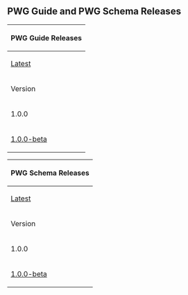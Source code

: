 <noinclude>{{Documentation}}</noinclude>
<includeonly>
== PWG Guide and PWG Schema Releases ==

{| class="wikitable"
|-
! colspan="3" | PWG Guide Releases
|-
| [[Foundation/Local Chapters/United States/Pedestrian Working Group/Guide|Latest]]
| colspan="2" | ''Permanent link to latest version''
|-
! Version
! Date
! Changelog
|-
| 1.0.0
| TBD
| • Initial release
|-
| [[Foundation/Local Chapters/United States/Pedestrian Working Group/Guide/1.0.0-beta|1.0.0-beta]]
| {{Date|2025-05-23|iso}}
| • Initial pre-release
|}

{| class="wikitable"
|-
! colspan="3" | PWG Schema Releases
|-
| [[Foundation/Local Chapters/United States/Pedestrian Working Group/Schema|Latest]]
| colspan="2" | ''Permanent link to latest version''
|-
! Version
! Date
! Changelog
|-
| 1.0.0
| TBD
| • Initial release
|-
| [[Foundation/Local Chapters/United States/Pedestrian Working Group/Schema/1.0.0-beta|1.0.0-beta]]
| {{Date|2025-05-23|iso}}
| • Initial pre-release
|}
</includeonly>
